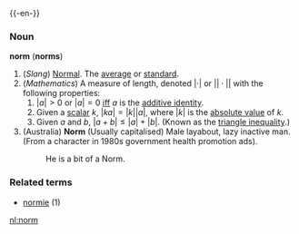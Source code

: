 {{-en-}}
===Noun===
'''norm''' ('''norms''')
# (''Slang'') [[Normal]].  The [[average]] or [[standard]].
# (''Mathematics'') A measure of length, denoted <math>|\cdot|</math> or <math>||\cdot||</math> with the following properties:
## <math>|a|>0</math> or <math>|a|=0</math> [[iff]] <math>a</math> is the [[additive identity]].
## Given a [[scalar]] <math>k</math>, <math>|ka|=|k||a|</math>, where <math>|k|</math> is the [[absolute value]] of <math>k</math>.
## Given <math>a</math> and <math>b</math>, <math>|a+b|\leq|a|+|b|</math>. (Known as the [[triangle inequality]].)
#(Australia) '''Norm''' (Usually capitalised) Male layabout, lazy inactive man. (From a character in 1980s government health promotion ads).
#:He is a bit of a Norm.

===Related terms===
*[[normie]] (1)

[[nl:norm]]